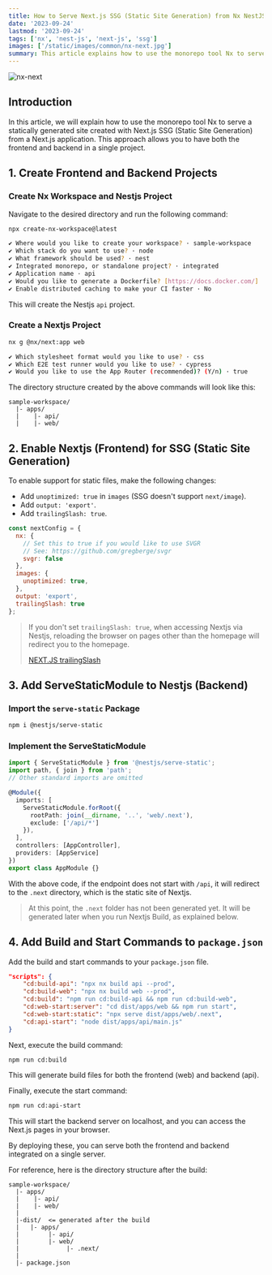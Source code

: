 ```yaml
---
title: How to Serve Next.js SSG (Static Site Generation) from Nx NestJS
date: '2023-09-24'
lastmod: '2023-09-24'
tags: ['nx', 'nest-js', 'next-js', 'ssg']
images: ['/static/images/common/nx-next.jpg']
summary: This article explains how to use the monorepo tool Nx to serve a statically generated site created with Next.js SSG (Static Site Generation) from a Next.js application. With this approach, you can have both the frontend and backend in a single project.
---
```


![nx-next](/static/images/common/nx-next.jpg)

## Introduction

In this article, we will explain how to use the monorepo tool Nx to serve a statically generated site created with Next.js SSG (Static Site Generation) from a Next.js application. This approach allows you to have both the frontend and backend in a single project.

<TOCInline toc={props.toc} exclude="Introduction" />

## 1. Create Frontend and Backend Projects

### Create Nx Workspace and Nestjs Project

Navigate to the desired directory and run the following command:

```bash
npx create-nx-workspace@latest

✔ Where would you like to create your workspace? · sample-workspace
✔ Which stack do you want to use? · node
✔ What framework should be used? · nest
✔ Integrated monorepo, or standalone project? · integrated
✔ Application name · api
✔ Would you like to generate a Dockerfile? [https://docs.docker.com/] · No
✔ Enable distributed caching to make your CI faster · No
```

This will create the Nestjs `api` project.

### Create a Nextjs Project

```bash
nx g @nx/next:app web

✔ Which stylesheet format would you like to use? · css
✔ Which E2E test runner would you like to use? · cypress
✔ Would you like to use the App Router (recommended)? (Y/n) · true
```

The directory structure created by the above commands will look like this:

```text
sample-workspace/
  |- apps/
  |    |- api/
  |    |- web/
```

## 2. Enable Nextjs (Frontend) for SSG (Static Site Generation)

To enable support for static files, make the following changes:

* Add `unoptimized: true` in `images` (SSG doesn't support `next/image`).
* Add `output: 'export'`.
* Add `trailingSlash: true`.

```js:apps/web/next.config.js
const nextConfig = {
  nx: {
    // Set this to true if you would like to use SVGR
    // See: https://github.com/gregberge/svgr
    svgr: false
  }, 
  images: {
    unoptimized: true,
  }, 
  output: 'export', 
  trailingSlash: true
}; 
```

> If you don't set `trailingSlash: true`, when accessing Nextjs via Nestjs, reloading the browser on pages other than the homepage will redirect you to the homepage.
>
> [NEXT.JS trailingSlash](https://nextjs.org/docs/app/api-reference/next-config-js/trailingSlash)

## 3. Add ServeStaticModule to Nestjs (Backend)

### Import the `serve-static` Package

```bash
npm i @nestjs/serve-static
```

### Implement the ServeStaticModule

```ts:apps/api/src/app/app.module.ts
import { ServeStaticModule } from '@nestjs/serve-static'; 
import path, { join } from 'path'; 
// Other standard imports are omitted

@Module({
  imports: [
    ServeStaticModule.forRoot({
      rootPath: join(__dirname, '..', 'web/.next'),
      exclude: ['/api/*']
    }),
  ], 
  controllers: [AppController], 
  providers: [AppService]
})
export class AppModule {}
```

With the above code, if the endpoint does not start with `/api`, it will redirect to the `.next` directory, which is the static site of Nextjs.

> At this point, the `.next` folder has not been generated yet. It will be generated later when you run Nextjs Build, as explained below.

## 4. Add Build and Start Commands to `package.json`

Add the build and start commands to your `package.json` file.

```json:package.json
"scripts": {
    "cd:build-api": "npx nx build api --prod",
    "cd:build-web": "npx nx build web --prod",
    "cd:build": "npm run cd:build-api && npm run cd:build-web",
    "cd:web-start:server": "cd dist/apps/web && npm run start",
    "cd:web-start:static": "npx serve dist/apps/web/.next",
    "cd:api-start": "node dist/apps/api/main.js"
}
```

Next, execute the build command:

```bash
npm run cd:build
```

This will generate build files for both the frontend (web) and backend (api).

Finally, execute the start command:

```bash
npm run cd:api-start
```

This will start the backend server on localhost, and you can access the Next.js pages in your browser.

By deploying these, you can serve both the frontend and backend integrated on a single server.

For reference, here is the directory structure after the build:

```text
sample-workspace/
  |- apps/
  |    |- api/
  |    |- web/
  |
  |-dist/  <= generated after the build
  |   |- apps/
  |        |- api/   
  |        |- web/
  |             |- .next/
  |
  |- package.json
```
